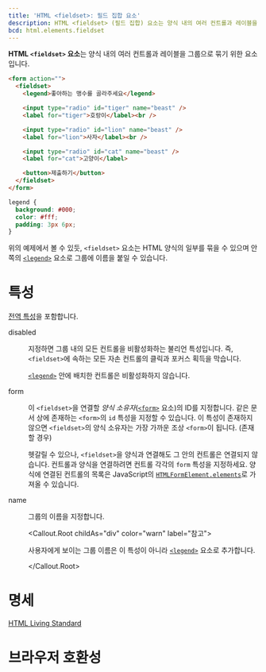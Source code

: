 ```yaml
---
title: 'HTML <fieldset>: 필드 집합 요소'
description: HTML <fieldset> (필드 집합) 요소는 양식 내의 여러 컨트롤과 레이블을 그룹으로 묶기 위한 요소입니다.
bcd: html.elements.fieldset
---
```


**HTML `<fieldset>` 요소**는 양식 내의 여러 컨트롤과 레이블을 그룹으로 묶기 위한 요소입니다.

<HTMLDemo height={120}>

```html
<form action="">
  <fieldset>
    <legend>좋아하는 맹수를 골라주세요</legend>

    <input type="radio" id="tiger" name="beast" />
    <label for="tiger">호랑이</label><br />

    <input type="radio" id="lion" name="beast" />
    <label for="lion">사자</label><br />

    <input type="radio" id="cat" name="beast" />
    <label for="cat">고양이</label>

    <button>제출하기</button>
  </fieldset>
</form>
```

```css
legend {
  background: #000;
  color: #fff;
  padding: 3px 6px;
}
```

</HTMLDemo>

위의 예제에서 볼 수 있듯, `<fieldset>` 요소는 HTML 양식의 일부를 묶을 수 있으며 안쪽의 [`<legend>`](./legend) 요소로 그룹에 이름을 붙일 수 있습니다.

# 특성

[전역 특성](/docs/Web/HTML/Global_attributes)을 포함합니다.

<dl>
<Term>disabled</Term>
<dd>

지정하면 그룹 내의 모든 컨트롤을 비활성화하는 불리언 특성입니다. 즉, `<fieldset>`에 속하는 모든 자손 컨트롤의 클릭과 포커스 획득을 막습니다.

[`<legend>`](./legend) 안에 배치한 컨트롤은 비활성화하지 않습니다.

</dd>

<Term>form</Term>
<dd>

이 `<fieldset>`을 연결할 _양식 소유자_([`<form>`](./form) 요소)의 ID를 지정합니다. 같은 문서 상에 존재하는 `<form>`의 `id` 특성을 지정할 수 있습니다. 이 특성이 존재하지 않으면 `<fieldset>`의 양식 소유자는 가장 가까운 조상 `<form>`이 됩니다. (존재할 경우)

헷갈릴 수 있으나, `<fieldset>`을 양식과 연결해도 그 안의 컨트롤은 연결되지 않습니다. 컨트롤과 양식을 연결하려면 컨트롤 각각의 `form` 특성을 지정하세요. 양식에 연결된 컨트롤의 목록은 JavaScript의 [`HTMLFormElement.elements`](https://developer.mozilla.org/en-US/docs/Web/API/HTMLFormElement/elements)로 가져올 수 있습니다.

</dd>

<Term>name</Term>
<dd>

그룹의 이름을 지정합니다.

<Callout.Root childAs="div" color="warn" label="참고">

사용자에게 보이는 그룹 이름은 이 특성이 아니라 [`<legend>`](./legend) 요소로 추가합니다.

</Callout.Root>

</dd>
</dl>

# 명세

[HTML Living Standard](https://html.spec.whatwg.org/multipage/forms.html#the-fieldset-element)

# 브라우저 호환성

<BrowserCompat data={bcd} />
